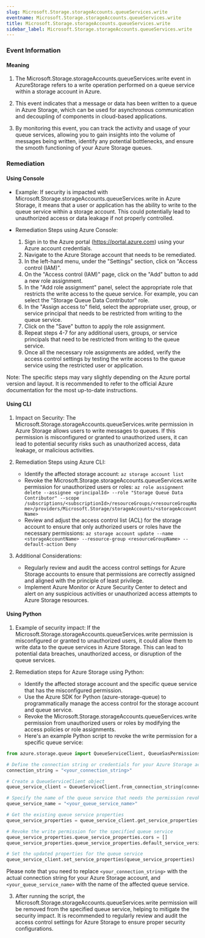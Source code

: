 ```yaml
--- 
slug: Microsoft.Storage.storageAccounts.queueServices.write
eventname: Microsoft.Storage.storageAccounts.queueServices.write
title: Microsoft.Storage.storageAccounts.queueServices.write
sidebar_label: Microsoft.Storage.storageAccounts.queueServices.write
---
```

                       
### Event Information

#### Meaning

1. The Microsoft.Storage.storageAccounts.queueServices.write event in AzureStorage refers to a write operation performed on a queue service within a storage account in Azure.

2. This event indicates that a message or data has been written to a queue in Azure Storage, which can be used for asynchronous communication and decoupling of components in cloud-based applications.

3. By monitoring this event, you can track the activity and usage of your queue services, allowing you to gain insights into the volume of messages being written, identify any potential bottlenecks, and ensure the smooth functioning of your Azure Storage queues.

### Remediation

#### Using Console

- Example: If security is impacted with Microsoft.Storage.storageAccounts.queueServices.write in Azure Storage, it means that a user or application has the ability to write to the queue service within a storage account. This could potentially lead to unauthorized access or data leakage if not properly controlled.

- Remediation Steps using Azure Console:
  1. Sign in to the Azure portal (https://portal.azure.com) using your Azure account credentials.
  2. Navigate to the Azure Storage account that needs to be remediated.
  3. In the left-hand menu, under the "Settings" section, click on "Access control (IAM)".
  4. On the "Access control (IAM)" page, click on the "Add" button to add a new role assignment.
  5. In the "Add role assignment" panel, select the appropriate role that restricts the write access to the queue service. For example, you can select the "Storage Queue Data Contributor" role.
  6. In the "Assign access to" field, select the appropriate user, group, or service principal that needs to be restricted from writing to the queue service.
  7. Click on the "Save" button to apply the role assignment.
  8. Repeat steps 4-7 for any additional users, groups, or service principals that need to be restricted from writing to the queue service.
  9. Once all the necessary role assignments are added, verify the access control settings by testing the write access to the queue service using the restricted user or application.

Note: The specific steps may vary slightly depending on the Azure portal version and layout. It is recommended to refer to the official Azure documentation for the most up-to-date instructions.

#### Using CLI

1. Impact on Security: The Microsoft.Storage.storageAccounts.queueServices.write permission in Azure Storage allows users to write messages to queues. If this permission is misconfigured or granted to unauthorized users, it can lead to potential security risks such as unauthorized access, data leakage, or malicious activities.

2. Remediation Steps using Azure CLI:
   - Identify the affected storage account: `az storage account list`
   - Revoke the Microsoft.Storage.storageAccounts.queueServices.write permission for unauthorized users or roles: 
     `az role assignment delete --assignee <principalId> --role "Storage Queue Data Contributor" --scope /subscriptions/<subscriptionId>/resourceGroups/<resourceGroupName>/providers/Microsoft.Storage/storageAccounts/<storageAccountName>`
   - Review and adjust the access control list (ACL) for the storage account to ensure that only authorized users or roles have the necessary permissions: 
     `az storage account update --name <storageAccountName> --resource-group <resourceGroupName> --default-action Deny`

3. Additional Considerations:
   - Regularly review and audit the access control settings for Azure Storage accounts to ensure that permissions are correctly assigned and aligned with the principle of least privilege.
   - Implement Azure Monitor or Azure Security Center to detect and alert on any suspicious activities or unauthorized access attempts to Azure Storage resources.

#### Using Python

1. Example of security impact: If the Microsoft.Storage.storageAccounts.queueServices.write permission is misconfigured or granted to unauthorized users, it could allow them to write data to the queue services in Azure Storage. This can lead to potential data breaches, unauthorized access, or disruption of the queue services.

2. Remediation steps for Azure Storage using Python:
   - Identify the affected storage account and the specific queue service that has the misconfigured permission.
   - Use the Azure SDK for Python (azure-storage-queue) to programmatically manage the access control for the storage account and queue service.
   - Revoke the Microsoft.Storage.storageAccounts.queueServices.write permission from unauthorized users or roles by modifying the access policies or role assignments.
   - Here's an example Python script to revoke the write permission for a specific queue service:

```python
from azure.storage.queue import QueueServiceClient, QueueSasPermissions

# Define the connection string or credentials for your Azure Storage account
connection_string = "<your_connection_string>"

# Create a QueueServiceClient object
queue_service_client = QueueServiceClient.from_connection_string(connection_string)

# Specify the name of the queue service that needs the permission revoked
queue_service_name = "<your_queue_service_name>"

# Get the existing queue service properties
queue_service_properties = queue_service_client.get_service_properties()

# Revoke the write permission for the specified queue service
queue_service_properties.queue_service_properties.cors = []
queue_service_properties.queue_service_properties.default_service_version = "2019-07-07"

# Set the updated properties for the queue service
queue_service_client.set_service_properties(queue_service_properties)
```

Please note that you need to replace `<your_connection_string>` with the actual connection string for your Azure Storage account, and `<your_queue_service_name>` with the name of the affected queue service.

3. After running the script, the Microsoft.Storage.storageAccounts.queueServices.write permission will be removed from the specified queue service, helping to mitigate the security impact. It is recommended to regularly review and audit the access control settings for Azure Storage to ensure proper security configurations.


 
